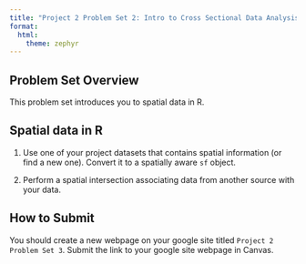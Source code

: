 ```yaml
---
title: "Project 2 Problem Set 2: Intro to Cross Sectional Data Analysis"
format: 
  html:
    theme: zephyr
---
```

## Problem Set Overview

This problem set introduces you to spatial data in R.

## Spatial data in R

1. Use one of your project datasets that contains spatial information (or find a new one). Convert it to a spatially aware `sf` object.

2. Perform a spatial intersection associating data from another source with your data.



## How to Submit

You should create a new webpage on your google site titled `Project 2 Problem Set 3`. Submit the link to your google site webpage in Canvas.